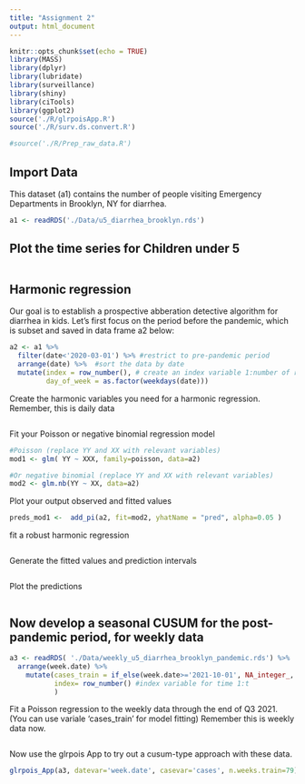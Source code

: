 ```yaml
---
title: "Assignment 2"
output: html_document
---
```


```r
knitr::opts_chunk$set(echo = TRUE)
library(MASS)
library(dplyr)
library(lubridate)
library(surveillance)
library(shiny)
library(ciTools)
library(ggplot2)
source('./R/glrpoisApp.R')
source('./R/surv.ds.convert.R')

#source('./R/Prep_raw_data.R')

```


## Import Data

This dataset (a1) contains the number of people visiting Emergency Departments in Brooklyn, NY for diarrhea.

```r
a1 <- readRDS('./Data/u5_diarrhea_brooklyn.rds')
```


## Plot the time series for Children under 5
```r

```

## Harmonic regression

Our goal is to establish a prospective abberation detective algorithm for diarrhea in kids. Let's first focus on the period before the pandemic, which is subset and saved in data frame a2 below:

```r
a2 <- a1 %>%
  filter(date<'2020-03-01') %>% #restrict to pre-pandemic period
  arrange(date) %>%  #sort the data by date
  mutate(index = row_number(), # create an index variable 1:number of rows in a2
         day_of_week = as.factor(weekdays(date))) 


```

Create the harmonic variables you need for a harmonic regression. Remember, this is daily data

```r

```

Fit your Poisson or negative binomial regression model

```r
#Poisson (replace YY and XX with relevant variables)
mod1 <- glm( YY ~ XXX, family=poisson, data=a2)

#Or negative binomial (replace YY and XX with relevant variables)
mod2 <- glm.nb(YY ~ XX, data=a2)

```

Plot your output observed and fitted values

```r
preds_mod1 <-  add_pi(a2, fit=mod2, yhatName = "pred", alpha=0.05 )

```

fit a robust harmonic regression

```r

```

Generate the fitted values and prediction intervals

```r

```

Plot the predictions

```r

```

## Now develop a seasonal CUSUM for the post-pandemic period, for weekly data

```r
a3 <- readRDS( './Data/weekly_u5_diarrhea_brooklyn_pandemic.rds') %>%
  arrange(week.date) %>%
    mutate(cases_train = if_else(week.date>='2021-10-01', NA_integer_, cases), #set to missing for Q4 2021
           index= row_number() #index variable for time 1:t
           )  

```

Fit a Poisson regression to the weekly data through the end of Q3 2021. (You can use variale 'cases_train' for model fitting) Remember this is weekly data now.

```r

```

Now use the glrpois App to try out a cusum-type approach with these data. 

```r
glrpois_App(a3, datevar='week.date', casevar='cases', n.weeks.train=79)
```



